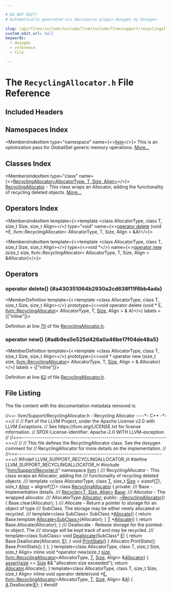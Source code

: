 ```yaml
---

# DO NOT EDIT!
# Automatically generated via docusaurus-plugin-doxygen by Doxygen.

slug: /api/files/include/include/llvm/include/llvm/support/recyclingallocator-h
custom_edit_url: null
keywords:
  - doxygen
  - reference
  - file

---
```





# The `RecyclingAllocator.h` File Reference

<DoxygenPage pluginConfig={pluginConfig}>



## Included Headers

<IncludesList>
<IncludesListItem
  filePath="llvm/Support/Recycler.h"
  permalink="/docs/api/files/include/include/llvm/include/llvm/support/recycler-h"
  isLocal="true" />
</IncludesList>

## Namespaces Index

<MembersIndex>

<MembersIndexItem
  type="namespace"
  name={<><a href="/docs/api/namespaces/llvm">llvm</a></>}>
This is an optimization pass for GlobalISel generic memory operations. <a href="/docs/api/namespaces/llvm/#details">More...</a>
</MembersIndexItem>

</MembersIndex>

## Classes Index

<MembersIndex>

<MembersIndexItem
  type="class"
  name={<><a href="/docs/api/classes/llvm/recyclingallocator">RecyclingAllocator&lt;AllocatorType, T, Size, Align&gt;</a></>}>
<a href="/docs/api/classes/llvm/recyclingallocator">RecyclingAllocator</a> - This class wraps an Allocator, adding the functionality of recycling deleted objects. <a href="/docs/api/classes/llvm/recyclingallocator/#details">More...</a>
</MembersIndexItem>

</MembersIndex>

## Operators Index

<MembersIndex>

<MembersIndexItem
  template={<>template &lt;class AllocatorType, class T, size&#95;t Size, size&#95;t Align&gt;</>}
  type="void"
  name={<><a href="#a430351064b2930a2cd638f11f6bb4ada">operator delete</a> (void &#42;E, llvm::RecyclingAllocator&lt; AllocatorType, T, Size, Align &gt; &amp;A)</>}>
</MembersIndexItem>

<MembersIndexItem
  template={<>template &lt;class AllocatorType, class T, size&#95;t Size, size&#95;t Align&gt;</>}
  type={<>void &#42;</>}
  name={<><a href="#adb9ea5e525d426a0a46be17f04de48a5">operator new</a> (size&#95;t size, llvm::RecyclingAllocator&lt; AllocatorType, T, Size, Align &gt; &amp;Allocator)</>}>
</MembersIndexItem>

</MembersIndex>


<SectionDefinition>

## Operators

### operator delete() {#a430351064b2930a2cd638f11f6bb4ada}

<MemberDefinition
  template={<>template &lt;class AllocatorType, class T, size&#95;t Size, size&#95;t Align&gt;</>}
  prototype={<>void operator delete (void &#42; E, <a href="/docs/api/classes/llvm/recyclingallocator">llvm::RecyclingAllocator</a>&lt; AllocatorType, T, <a href="/docs/api/files/lib/lib/analysis/inlineorder-cpp/#a7ee6f0cb51c3b9056199e9a0001fe8c3a6f6cb72d544962fa333e2e34ce64f719">Size</a>, Align &gt; &amp; A)</>}
  labels = {["inline"]}>

Definition at line <a href="#l00070">70</a> of file <a href="/docs/api/files/include/include/llvm/include/llvm/support/recyclingallocator-h">RecyclingAllocator.h</a>.
</MemberDefinition>

### operator new() {#adb9ea5e525d426a0a46be17f04de48a5}

<MemberDefinition
  template={<>template &lt;class AllocatorType, class T, size&#95;t Size, size&#95;t Align&gt;</>}
  prototype={<>void &#42; operator new (size&#95;t size, <a href="/docs/api/classes/llvm/recyclingallocator">llvm::RecyclingAllocator</a>&lt; AllocatorType, T, <a href="/docs/api/files/lib/lib/analysis/inlineorder-cpp/#a7ee6f0cb51c3b9056199e9a0001fe8c3a6f6cb72d544962fa333e2e34ce64f719">Size</a>, Align &gt; &amp; Allocator)</>}
  labels = {["inline"]}>

Definition at line <a href="#l00062">62</a> of file <a href="/docs/api/files/include/include/llvm/include/llvm/support/recyclingallocator-h">RecyclingAllocator.h</a>.
</MemberDefinition>

</SectionDefinition>

## File Listing

The file content with the documentation metadata removed is:

<ProgramListing>

<Link id="l00001" /><CodeLine lineNumber="1"><Highlight kind="comment">//==- llvm/Support/RecyclingAllocator.h - Recycling Allocator ----&#42;- C++ -&#42;-==//</Highlight><Highlight kind="normal"></Highlight></CodeLine>
<Link id="l00002" /><CodeLine lineNumber="2"><Highlight kind="normal"></Highlight><Highlight kind="comment">//</Highlight><Highlight kind="normal"></Highlight></CodeLine>
<Link id="l00003" /><CodeLine lineNumber="3"><Highlight kind="normal"></Highlight><Highlight kind="comment">// Part of the LLVM Project, under the Apache License v2.0 with LLVM Exceptions.</Highlight><Highlight kind="normal"></Highlight></CodeLine>
<Link id="l00004" /><CodeLine lineNumber="4"><Highlight kind="normal"></Highlight><Highlight kind="comment">// See https://llvm.org/LICENSE.txt for license information.</Highlight><Highlight kind="normal"></Highlight></CodeLine>
<Link id="l00005" /><CodeLine lineNumber="5"><Highlight kind="normal"></Highlight><Highlight kind="comment">// SPDX-License-Identifier: Apache-2.0 WITH LLVM-exception</Highlight><Highlight kind="normal"></Highlight></CodeLine>
<Link id="l00006" /><CodeLine lineNumber="6"><Highlight kind="normal"></Highlight><Highlight kind="comment">//</Highlight><Highlight kind="normal"></Highlight></CodeLine>
<Link id="l00007" /><CodeLine lineNumber="7"><Highlight kind="normal"></Highlight><Highlight kind="comment">//===----------------------------------------------------------------------===//</Highlight><Highlight kind="normal"></Highlight></CodeLine>
<Link id="l00008" /><CodeLine lineNumber="8"><Highlight kind="normal"></Highlight><Highlight kind="comment">//</Highlight><Highlight kind="normal"></Highlight></CodeLine>
<Link id="l00009" /><CodeLine lineNumber="9"><Highlight kind="normal"></Highlight><Highlight kind="comment">// This file defines the RecyclingAllocator class.  See the doxygen comment for</Highlight><Highlight kind="normal"></Highlight></CodeLine>
<Link id="l00010" /><CodeLine lineNumber="10"><Highlight kind="normal"></Highlight><Highlight kind="comment">// RecyclingAllocator for more details on the implementation.</Highlight><Highlight kind="normal"></Highlight></CodeLine>
<Link id="l00011" /><CodeLine lineNumber="11"><Highlight kind="normal"></Highlight><Highlight kind="comment">//</Highlight><Highlight kind="normal"></Highlight></CodeLine>
<Link id="l00012" /><CodeLine lineNumber="12"><Highlight kind="normal"></Highlight><Highlight kind="comment">//===----------------------------------------------------------------------===//</Highlight><Highlight kind="normal"></Highlight></CodeLine>
<Link id="l00013" /><CodeLine lineNumber="13"><Highlight kind="normal"></Highlight></CodeLine>
<Link id="l00014" /><CodeLine lineNumber="14"><Highlight kind="normal"></Highlight><Highlight kind="preprocessor">#ifndef LLVM&#95;SUPPORT&#95;RECYCLINGALLOCATOR&#95;H</Highlight><Highlight kind="normal"></Highlight></CodeLine>
<Link id="l00015" /><CodeLine lineNumber="15"><Highlight kind="normal"></Highlight><Highlight kind="preprocessor">#define LLVM&#95;SUPPORT&#95;RECYCLINGALLOCATOR&#95;H</Highlight><Highlight kind="normal"></Highlight></CodeLine>
<Link id="l00016" /><CodeLine lineNumber="16"><Highlight kind="normal"></Highlight></CodeLine>
<Link id="l00017" /><CodeLine lineNumber="17"><Highlight kind="normal"></Highlight><Highlight kind="preprocessor">#include &quot;<a href="/docs/api/files/include/include/llvm/include/llvm/support/recycler-h">llvm/Support/Recycler.h</a>&quot;</Highlight><Highlight kind="normal"></Highlight></CodeLine>
<Link id="l00018" /><CodeLine lineNumber="18"><Highlight kind="normal"></Highlight></CodeLine>
<Link id="l00019" /><CodeLine lineNumber="19"><Highlight kind="normal"></Highlight><Highlight kind="keyword">namespace </Highlight><Highlight kind="normal"><a href="/docs/api/namespaces/llvm">llvm</a> &#123;</Highlight></CodeLine>
<Link id="l00020" /><CodeLine lineNumber="20"><Highlight kind="normal"></Highlight><Highlight kind="comment"></Highlight></CodeLine>
<Link id="l00021" /><CodeLine lineNumber="21"><Highlight kind="comment">/// RecyclingAllocator - This class wraps an Allocator, adding the</Highlight></CodeLine>
<Link id="l00022" /><CodeLine lineNumber="22"><Highlight kind="comment">/// functionality of recycling deleted objects.</Highlight></CodeLine>
<Link id="l00023" /><CodeLine lineNumber="23"><Highlight kind="comment">///</Highlight><Highlight kind="normal"></Highlight></CodeLine>
<Link id="l00024" /><CodeLine lineNumber="24"><Highlight kind="normal"></Highlight><Highlight kind="keyword">template</Highlight><Highlight kind="normal"> &lt;</Highlight><Highlight kind="keyword">class </Highlight><Highlight kind="normal">AllocatorType, </Highlight><Highlight kind="keyword">class </Highlight><Highlight kind="normal"><a href="/docs/api/files/lib/lib/target/lib/target/mips/mips16isellowering-cpp/#a0acb682b8260ab1c60b918599864e2e5">T</a>, </Highlight><Highlight kind="keywordtype">size&#95;t</Highlight><Highlight kind="normal"> <a href="/docs/api/files/lib/lib/analysis/inlineorder-cpp/#a7ee6f0cb51c3b9056199e9a0001fe8c3a6f6cb72d544962fa333e2e34ce64f719">Size</a> = </Highlight><Highlight kind="keyword">sizeof</Highlight><Highlight kind="normal">(<a href="/docs/api/files/lib/lib/target/lib/target/mips/mips16isellowering-cpp/#a0acb682b8260ab1c60b918599864e2e5">T</a>),</Highlight></CodeLine>
<Link id="l00025" /><CodeLine lineNumber="25"><Highlight kind="normal">          </Highlight><Highlight kind="keywordtype">size&#95;t</Highlight><Highlight kind="normal"> <a href="/docs/api/structs/llvm/align">Align</a> = </Highlight><Highlight kind="keyword">alignof</Highlight><Highlight kind="normal">(<a href="/docs/api/files/lib/lib/target/lib/target/mips/mips16isellowering-cpp/#a0acb682b8260ab1c60b918599864e2e5">T</a>)&gt;</Highlight></CodeLine>
<Link id="l00026" /><CodeLine lineNumber="26" lineLink="/docs/api/classes/llvm/recyclingallocator"><Highlight kind="normal"></Highlight><Highlight kind="keyword">class </Highlight><Highlight kind="normal"><a href="/docs/api/classes/llvm/recyclingallocator">RecyclingAllocator</a> &#123;</Highlight></CodeLine>
<Link id="l00027" /><CodeLine lineNumber="27"><Highlight kind="normal"></Highlight><Highlight kind="keyword">private</Highlight><Highlight kind="normal">:</Highlight><Highlight kind="comment"></Highlight></CodeLine>
<Link id="l00028" /><CodeLine lineNumber="28"><Highlight kind="comment">  /// Base - Implementation details.</Highlight></CodeLine>
<Link id="l00029" /><CodeLine lineNumber="29"><Highlight kind="comment">  ///</Highlight><Highlight kind="normal"></Highlight></CodeLine>
<Link id="l00030" /><CodeLine lineNumber="30"><Highlight kind="normal">  <a href="/docs/api/classes/llvm/recycler">Recycler&lt;T, Size, Align&gt;</a> <a href="/docs/api/namespaces/llvm/sampleprof/#a702f69807459cc25db5754a5f179d3fcaf6fbeb8fa9f451468611536b00878d41">Base</a>;</Highlight></CodeLine>
<Link id="l00031" /><CodeLine lineNumber="31"><Highlight kind="normal"></Highlight><Highlight kind="comment"></Highlight></CodeLine>
<Link id="l00032" /><CodeLine lineNumber="32"><Highlight kind="comment">  /// Allocator - The wrapped allocator.</Highlight></CodeLine>
<Link id="l00033" /><CodeLine lineNumber="33"><Highlight kind="comment">  ///</Highlight><Highlight kind="normal"></Highlight></CodeLine>
<Link id="l00034" /><CodeLine lineNumber="34"><Highlight kind="normal">  AllocatorType <a href="/docs/api/files/lib/lib/codegen/regallocbasic-cpp/#ad5d00e1d77644d95847b9bf8da12b759">Allocator</a>;</Highlight></CodeLine>
<Link id="l00035" /><CodeLine lineNumber="35"><Highlight kind="normal"></Highlight></CodeLine>
<Link id="l00036" /><CodeLine lineNumber="36"><Highlight kind="normal"></Highlight><Highlight kind="keyword">public</Highlight><Highlight kind="normal">:</Highlight></CodeLine>
<Link id="l00037" /><CodeLine lineNumber="37" lineLink="/docs/api/classes/llvm/recyclingallocator/#a079119450ba97133203d0f70e9df5717"><Highlight kind="normal">  <a href="/docs/api/classes/llvm/recyclingallocator/#a079119450ba97133203d0f70e9df5717">~RecyclingAllocator</a>() &#123; Base.clear(Allocator); &#125;</Highlight></CodeLine>
<Link id="l00038" /><CodeLine lineNumber="38"><Highlight kind="normal"></Highlight><Highlight kind="comment"></Highlight></CodeLine>
<Link id="l00039" /><CodeLine lineNumber="39"><Highlight kind="comment">  /// Allocate - Return a pointer to storage for an object of type</Highlight></CodeLine>
<Link id="l00040" /><CodeLine lineNumber="40"><Highlight kind="comment">  /// SubClass. The storage may be either newly allocated or recycled.</Highlight></CodeLine>
<Link id="l00041" /><CodeLine lineNumber="41"><Highlight kind="comment">  ///</Highlight><Highlight kind="normal"></Highlight></CodeLine>
<Link id="l00042" /><CodeLine lineNumber="42"><Highlight kind="normal">  </Highlight><Highlight kind="keyword">template</Highlight><Highlight kind="normal">&lt;</Highlight><Highlight kind="keyword">class</Highlight><Highlight kind="normal"> SubClass&gt;</Highlight></CodeLine>
<Link id="l00043" /><CodeLine lineNumber="43" lineLink="/docs/api/classes/llvm/recyclingallocator/#a053842782e790424315ed4d6b09f1105"><Highlight kind="normal">  SubClass &#42;<a href="/docs/api/classes/llvm/recyclingallocator/#a053842782e790424315ed4d6b09f1105">Allocate</a>() &#123; </Highlight><Highlight kind="keywordflow">return</Highlight><Highlight kind="normal"> Base.template <a href="/docs/api/classes/llvm/recyclingallocator/#a053842782e790424315ed4d6b09f1105">Allocate&lt;SubClass&gt;</a>(Allocator); &#125;</Highlight></CodeLine>
<Link id="l00044" /><CodeLine lineNumber="44"><Highlight kind="normal"></Highlight></CodeLine>
<Link id="l00045" /><CodeLine lineNumber="45" lineLink="/docs/api/classes/llvm/recyclingallocator/#a575c31c207206f831ac6bfccae77d8b3"><Highlight kind="normal">  <a href="/docs/api/files/lib/lib/target/lib/target/mips/mips16isellowering-cpp/#a0acb682b8260ab1c60b918599864e2e5">T</a> &#42;<a href="/docs/api/classes/llvm/recyclingallocator/#a575c31c207206f831ac6bfccae77d8b3">Allocate</a>() &#123; </Highlight><Highlight kind="keywordflow">return</Highlight><Highlight kind="normal"> Base.Allocate(Allocator); &#125;</Highlight></CodeLine>
<Link id="l00046" /><CodeLine lineNumber="46"><Highlight kind="normal"></Highlight><Highlight kind="comment"></Highlight></CodeLine>
<Link id="l00047" /><CodeLine lineNumber="47"><Highlight kind="comment">  /// Deallocate - Release storage for the pointed-to object. The</Highlight></CodeLine>
<Link id="l00048" /><CodeLine lineNumber="48"><Highlight kind="comment">  /// storage will be kept track of and may be recycled.</Highlight></CodeLine>
<Link id="l00049" /><CodeLine lineNumber="49"><Highlight kind="comment">  ///</Highlight><Highlight kind="normal"></Highlight></CodeLine>
<Link id="l00050" /><CodeLine lineNumber="50"><Highlight kind="normal">  </Highlight><Highlight kind="keyword">template</Highlight><Highlight kind="normal">&lt;</Highlight><Highlight kind="keyword">class</Highlight><Highlight kind="normal"> SubClass&gt;</Highlight></CodeLine>
<Link id="l00051" /><CodeLine lineNumber="51" lineLink="/docs/api/classes/llvm/recyclingallocator/#a15b55012c1a5fc0e82d13227332796b9"><Highlight kind="normal">  </Highlight><Highlight kind="keywordtype">void</Highlight><Highlight kind="normal"> <a href="/docs/api/classes/llvm/recyclingallocator/#a15b55012c1a5fc0e82d13227332796b9">Deallocate</a>(SubClass&#42; <a href="/docs/api/files/lib/lib/ir/builtingcs-cpp/#abb2b3a60ccc38a28239e19a1646e0c8a">E</a>) &#123; </Highlight><Highlight kind="keywordflow">return</Highlight><Highlight kind="normal"> Base.Deallocate(Allocator, <a href="/docs/api/files/lib/lib/ir/builtingcs-cpp/#abb2b3a60ccc38a28239e19a1646e0c8a">E</a>); &#125;</Highlight></CodeLine>
<Link id="l00052" /><CodeLine lineNumber="52"><Highlight kind="normal"></Highlight></CodeLine>
<Link id="l00053" /><CodeLine lineNumber="53" lineLink="/docs/api/classes/llvm/recyclingallocator/#ae0999354e1728e3a63ac5a256a9024cf"><Highlight kind="normal">  </Highlight><Highlight kind="keywordtype">void</Highlight><Highlight kind="normal"> <a href="/docs/api/classes/llvm/recyclingallocator/#ae0999354e1728e3a63ac5a256a9024cf">PrintStats</a>() &#123;</Highlight></CodeLine>
<Link id="l00054" /><CodeLine lineNumber="54"><Highlight kind="normal">    Allocator.PrintStats();</Highlight></CodeLine>
<Link id="l00055" /><CodeLine lineNumber="55"><Highlight kind="normal">    Base.PrintStats();</Highlight></CodeLine>
<Link id="l00056" /><CodeLine lineNumber="56"><Highlight kind="normal">  &#125;</Highlight></CodeLine>
<Link id="l00057" /><CodeLine lineNumber="57"><Highlight kind="normal">&#125;;</Highlight></CodeLine>
<Link id="l00058" /><CodeLine lineNumber="58"><Highlight kind="normal"></Highlight></CodeLine>
<Link id="l00059" /><CodeLine lineNumber="59"><Highlight kind="normal">&#125;</Highlight></CodeLine>
<Link id="l00060" /><CodeLine lineNumber="60"><Highlight kind="normal"></Highlight></CodeLine>
<Link id="l00061" /><CodeLine lineNumber="61"><Highlight kind="normal"></Highlight><Highlight kind="keyword">template</Highlight><Highlight kind="normal">&lt;</Highlight><Highlight kind="keyword">class</Highlight><Highlight kind="normal"> AllocatorType, </Highlight><Highlight kind="keyword">class</Highlight><Highlight kind="normal"> T, </Highlight><Highlight kind="keywordtype">size&#95;t</Highlight><Highlight kind="normal"> Size, </Highlight><Highlight kind="keywordtype">size&#95;t</Highlight><Highlight kind="normal"> Align&gt;</Highlight></CodeLine>
<Link id="l00062" /><CodeLine lineNumber="62" lineLink="#adb9ea5e525d426a0a46be17f04de48a5"><Highlight kind="normal"></Highlight><Highlight kind="keyword">inline</Highlight><Highlight kind="normal"> </Highlight><Highlight kind="keywordtype">void</Highlight><Highlight kind="normal"> &#42;</Highlight><Highlight kind="keyword">operator</Highlight><Highlight kind="normal"> </Highlight><Highlight kind="keyword">new</Highlight><Highlight kind="normal">(</Highlight><Highlight kind="keywordtype">size&#95;t</Highlight><Highlight kind="normal"> <a href="/docs/api/files/lib/lib/target/lib/target/nvptx/nvvmreflect-cpp/#ac934769d93af95250952646a3829df4c">size</a>,</Highlight></CodeLine>
<Link id="l00063" /><CodeLine lineNumber="63"><Highlight kind="normal">                          <a href="/docs/api/classes/llvm/recyclingallocator">llvm::RecyclingAllocator</a>&lt;AllocatorType,</Highlight></CodeLine>
<Link id="l00064" /><CodeLine lineNumber="64"><Highlight kind="normal">                                                   <a href="/docs/api/files/lib/lib/target/lib/target/mips/mips16isellowering-cpp/#a0acb682b8260ab1c60b918599864e2e5">T</a>, <a href="/docs/api/files/lib/lib/analysis/inlineorder-cpp/#a7ee6f0cb51c3b9056199e9a0001fe8c3a6f6cb72d544962fa333e2e34ce64f719">Size</a>, Align&gt; &amp;<a href="/docs/api/files/lib/lib/codegen/regallocbasic-cpp/#ad5d00e1d77644d95847b9bf8da12b759">Allocator</a>) &#123;</Highlight></CodeLine>
<Link id="l00065" /><CodeLine lineNumber="65"><Highlight kind="normal">  <a href="/docs/api/files/lib/lib/target/lib/target/amdgpu/silowercontrolflow-cpp/#a4868c5d81c5ccc98c47aeab6244346a0">assert</a>(<a href="/docs/api/files/lib/lib/target/lib/target/nvptx/nvvmreflect-cpp/#ac934769d93af95250952646a3829df4c">size</a> &lt;= <a href="/docs/api/files/lib/lib/analysis/inlineorder-cpp/#a7ee6f0cb51c3b9056199e9a0001fe8c3a6f6cb72d544962fa333e2e34ce64f719">Size</a> &amp;&amp; </Highlight><Highlight kind="stringliteral">&quot;allocation size exceeded&quot;</Highlight><Highlight kind="normal">);</Highlight></CodeLine>
<Link id="l00066" /><CodeLine lineNumber="66"><Highlight kind="normal">  </Highlight><Highlight kind="keywordflow">return</Highlight><Highlight kind="normal"> <a href="/docs/api/files/lib/lib/codegen/regallocbasic-cpp/#ad5d00e1d77644d95847b9bf8da12b759">Allocator</a>.Allocate();</Highlight></CodeLine>
<Link id="l00067" /><CodeLine lineNumber="67"><Highlight kind="normal">&#125;</Highlight></CodeLine>
<Link id="l00068" /><CodeLine lineNumber="68"><Highlight kind="normal"></Highlight></CodeLine>
<Link id="l00069" /><CodeLine lineNumber="69"><Highlight kind="normal"></Highlight><Highlight kind="keyword">template</Highlight><Highlight kind="normal">&lt;</Highlight><Highlight kind="keyword">class</Highlight><Highlight kind="normal"> AllocatorType, </Highlight><Highlight kind="keyword">class</Highlight><Highlight kind="normal"> T, </Highlight><Highlight kind="keywordtype">size&#95;t</Highlight><Highlight kind="normal"> Size, </Highlight><Highlight kind="keywordtype">size&#95;t</Highlight><Highlight kind="normal"> Align&gt;</Highlight></CodeLine>
<Link id="l00070" /><CodeLine lineNumber="70" lineLink="#a430351064b2930a2cd638f11f6bb4ada"><Highlight kind="normal"></Highlight><Highlight kind="keyword">inline</Highlight><Highlight kind="normal"> </Highlight><Highlight kind="keywordtype">void</Highlight><Highlight kind="normal"> </Highlight><Highlight kind="keyword">operator</Highlight><Highlight kind="normal"> </Highlight><Highlight kind="keyword">delete</Highlight><Highlight kind="normal">(</Highlight><Highlight kind="keywordtype">void</Highlight><Highlight kind="normal"> &#42;<a href="/docs/api/files/lib/lib/ir/builtingcs-cpp/#abb2b3a60ccc38a28239e19a1646e0c8a">E</a>,</Highlight></CodeLine>
<Link id="l00071" /><CodeLine lineNumber="71"><Highlight kind="normal">                            <a href="/docs/api/classes/llvm/recyclingallocator">llvm::RecyclingAllocator</a>&lt;AllocatorType,</Highlight></CodeLine>
<Link id="l00072" /><CodeLine lineNumber="72"><Highlight kind="normal">                                                     <a href="/docs/api/files/lib/lib/target/lib/target/mips/mips16isellowering-cpp/#a0acb682b8260ab1c60b918599864e2e5">T</a>, <a href="/docs/api/files/lib/lib/analysis/inlineorder-cpp/#a7ee6f0cb51c3b9056199e9a0001fe8c3a6f6cb72d544962fa333e2e34ce64f719">Size</a>, Align&gt; &amp;<a href="/docs/api/files/lib/lib/ir/builtingcs-cpp/#a2e38c85003a042421cde1647632d0b72">A</a>) &#123;</Highlight></CodeLine>
<Link id="l00073" /><CodeLine lineNumber="73"><Highlight kind="normal">  <a href="/docs/api/files/lib/lib/ir/builtingcs-cpp/#a2e38c85003a042421cde1647632d0b72">A</a>.Deallocate(<a href="/docs/api/files/lib/lib/ir/builtingcs-cpp/#abb2b3a60ccc38a28239e19a1646e0c8a">E</a>);</Highlight></CodeLine>
<Link id="l00074" /><CodeLine lineNumber="74"><Highlight kind="normal">&#125;</Highlight></CodeLine>
<Link id="l00075" /><CodeLine lineNumber="75"><Highlight kind="normal"></Highlight></CodeLine>
<Link id="l00076" /><CodeLine lineNumber="76"><Highlight kind="normal"></Highlight><Highlight kind="preprocessor">#endif</Highlight></CodeLine>

</ProgramListing>

</DoxygenPage>
